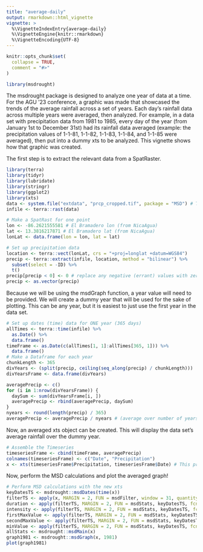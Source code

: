 ```yaml
---
title: "average-daily"
output: rmarkdown::html_vignette
vignette: >
  %\VignetteIndexEntry{average-daily}
  %\VignetteEngine{knitr::rmarkdown}
  %\VignetteEncoding{UTF-8}
---
```


```r
knitr::opts_chunk$set(
  collapse = TRUE,
  comment = "#>"
)
```

```r
library(msdrought)
```

The msdrought package is designed to analyze one year of data at a time. For the AGU '23 conference, a graphic was made that showcased the trends of the average rainfall across a set of years. Each day's rainfall data across multiple years were averaged, then analyzed. For example, in a data set with precipitation data from 1981 to 1985, every day of the year (from January 1st to December 31st) had its rainfall data averaged (example: the precipitation values of 1-1-81, 1-1-82, 1-1-83, 1-1-84, and 1-1-85 were averaged), then put into a dummy xts to be analyzed. This vignette shows how that graphic was created.

The first step is to extract the relevant data from a SpatRaster.

```r
library(terra)
library(tidyr)
library(lubridate)
library(stringr)
library(ggplot2)
library(xts)
data <- system.file("extdata", "prcp_cropped.tif", package = "MSD") # This loads the data included in the package, but you would attach your own
infile <- terra::rast(data)

# Make a SpatRast for one point
lon <- -86.2621555581 # El Bramadero lon (from NicaAgua)
lat <- 13.3816217871 # El Bramadero lat (from NicaAgua)
lonLat <- data.frame(lon = lon, lat = lat)

# Set up precipitation data
location <- terra::vect(lonLat, crs = "+proj=longlat +datum=WGS84")
precip <- terra::extract(infile, location, method = "bilinear") %>%
  subset(select = -ID) %>%
  t()
precip[precip < 0] <- 0 # replace any negative (errant) values with zeroes
precip <- as.vector(precip)
```

Because we will be using the msdGraph function, a year value will need to be provided. We will create a dummy year that will be used for the sake of plotting. This can be any year, but it is easiest to just use the first year in the data set.

```r
# Set up dates (time) data for ONE year (365 days)
allTimes <- terra::time(infile) %>%
  as.Date() %>%
  data.frame()
timeFrame <- as.Date(c(allTimes[1, 1]:allTimes[365, 1])) %>%
  data.frame()
# Make a Dataframe for each year
chunkLength <- 365
divYears <- (split(precip, ceiling(seq_along(precip) / chunkLength)))
divYearsFrame <- data.frame(divYears)

averagePrecip <- c()
for (i in 1:nrow(divYearsFrame)) {
  daySum <- sum(divYearsFrame[i, ])
  averagePrecip <- rbind(averagePrecip, daySum)
}
nyears <- round(length(precip) / 365)
averagePrecip <- averagePrecip / nyears # (average over number of years)
```

Now, an averaged xts object can be created. This will display the data set's average rainfall over the dummy year.

```r
# Assemble the Timeseries
timeseriesFrame <- cbind(timeFrame, averagePrecip)
colnames(timeseriesFrame) <- c("Date", "Precipitation")
x <- xts(timeseriesFrame$Precipitation, timeseriesFrame$Date) # This produces the "xts" screenshot
```

Now, perform the MSD calculations and plot the averaged graph!

```r
# Perform MSD calculations with the new xts
keyDatesTS <- msdrought::msdDates(time(x))
filterTS <- apply(x, MARGIN = 2, FUN = msdFilter, window = 31, quantity = 2)
duration <- apply(filterTS, MARGIN = 2, FUN = msdStats, keyDatesTS, fcn = "duration")
intensity <- apply(filterTS, MARGIN = 2, FUN = msdStats, keyDatesTS, fcn = "intensity")
firstMaxValue <- apply(filterTS, MARGIN = 2, FUN = msdStats, keyDatesTS, fcn = "firstMaxValue")
secondMaxValue <- apply(filterTS, MARGIN = 2, FUN = msdStats, keyDatesTS, fcn = "secondMaxValue")
minValue <- apply(filterTS, MARGIN = 2, FUN = msdStats, keyDatesTS, fcn = "min")
allStats <- msdrought::msdMain(x)
graph1981 <- msdrought::msdGraph(x, 1981)
plot(graph1981)
```
